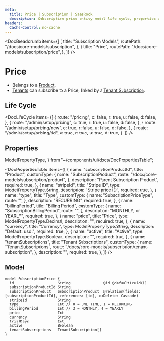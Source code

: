 ```yaml
---
meta:
  title: Price | Subscription | SaasRock
  description: Subscription price entity model life cycle, properties and model
headers:
  Cache-Control: no-cache
---
```



<DocBreadcrumb
  items={[
    {
      title: "Subscription Models",
      routePath: "/docs/core-models/subscription",
    },
    {
      title: "Price",
      routePath: "/docs/core-models/subscription/price",
    },
  ]}
/>

# Price

- Belongs to a [Product](product).
- [Tenants](/docs/core-models/account/tenant) can subscribe to a Price, linked by a [Tenant Subscription](/docs/core-models/subscription/tenant-subscription).

## Life Cycle


<DocLifeCycle
  items={[
    {
      route: "/pricing",
      c: false,
      r: true,
      u: false,
      d: false,
    },
    {
      route: "/admin/setup/pricing",
      c: true,
      r: true,
      u: false,
      d: false,
    },
    {
      route: "/admin/setup/pricing/new",
      c: true,
      r: false,
      u: false,
      d: false,
    },
    {
      route: "/admin/setup/pricing/:id",
      c: true,
      r: true,
      u: true,
      d: true,
    },
  ]}
/>

## Properties

  ModelPropertyType,
} from "~/components/ui/docs/DocPropertiesTable";

<DocPropertiesTable
  items={[
    {
      name: "subscriptionProductId",
      title: "Product",
      customType: {
        name: "SubscriptionProduct",
        route: "/docs/core-models/subscription/product",
      },
      description: "Parent Subscription Product",
      required: true,
    },
    {
      name: "stripeId",
      title: "Stripe ID",
      type: ModelPropertyType.String,
      description: "Stripe price ID",
      required: true,
    },
    {
      name: "type",
      title: "Type",
      customType: {
        name: "SubscriptionPriceType",
        route: "",
      },
      description: "RECURRING",
      required: true,
    },
    {
      name: "billingPeriod",
      title: "Billing Period",
      customType: {
        name: "SubscriptionBillingPeriod",
        route: "",
      },
      description: "MONTHLY, or YEARLY",
      required: true,
    },
    {
      name: "price",
      title: "Price",
      type: ModelPropertyType.Decimal,
      description: "",
      required: true,
    },
    {
      name: "currency",
      title: "Currency",
      type: ModelPropertyType.String,
      description: "Default: usd.",
      required: true,
    },
    {
      name: "active",
      title: "Active",
      type: ModelPropertyType.Boolean,
      description: "",
      required: true,
    },
    {
      name: "tenantSubscriptions",
      title: "Tenant Subscriptions",
      customType: {
        name: "TenantSubscriptions",
        route:
          "/docs/core-models/subscription/tenant-subscription",
      },
      description: "",
      required: true,
    },
  ]}
/>

## Model

```
model SubscriptionPrice {
  id                    String               @id @default(cuid())
  subscriptionProductId String
  subscriptionProduct   SubscriptionProduct  @relation(fields: [subscriptionProductId], references: [id], onDelete: Cascade)
  stripeId              String
  type                  Int // 0 = ONE_TIME, 1 = RECURRING
  billingPeriod         Int // 3 = MONTHLY, 4 = YEARLY
  price                 Int
  currency              String
  trialDays             Int
  active                Boolean
  tenantSubscriptions   TenantSubscription[]
}
```
